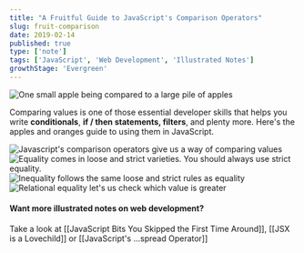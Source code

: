 ```yaml
---
title: "A Fruitful Guide to JavaScript's Comparison Operators"
slug: fruit-comparison
date: 2019-02-14
published: true
type: ['note']
tags: ['JavaScript', 'Web Development', 'Illustrated Notes']
growthStage: 'Evergreen'
---
```


![One small apple being compared to a large pile of apples](https://res.cloudinary.com/dg3gyk0gu/image/upload/c_scale,w_400/v1592833720/maggieappleton.com/egghead-course-notes/fruit-comparison/thumb_2x.png)

Comparing values is one of those essential developer skills that helps you write __conditionals__, __if / then statements, filters__, and plenty more. Here's the apples and oranges guide to using them in JavaScript.

<Image alt="Javascript's comparison operators give us a way of comparing values" src="https://res.cloudinary.com/dg3gyk0gu/image/upload/v1592262865/maggieappleton.com/egghead-course-notes/fruit-comparison/FruitComparison_P1.png" />

<Image alt="Equality comes in loose and strict varieties. You should always use strict equality." src="https://res.cloudinary.com/dg3gyk0gu/image/upload/v1592262864/maggieappleton.com/egghead-course-notes/fruit-comparison/FruitComparison_P2.png" />


<Image alt="Inequality follows the same loose and strict rules as equality" src="https://res.cloudinary.com/dg3gyk0gu/image/upload/v1592262862/maggieappleton.com/egghead-course-notes/fruit-comparison/FruitComparison_P3.png" />


<Image alt="Relational equality let's us check which value is greater" src="https://res.cloudinary.com/dg3gyk0gu/image/upload/v1592262863/maggieappleton.com/egghead-course-notes/fruit-comparison/FruitComparison_P4.png" />

#### Want more illustrated notes on web development?

Take a look at [[JavaScript Bits You Skipped the First Time Around]], [[JSX is a Lovechild]] or [[JavaScript's ...spread Operator]]